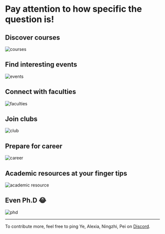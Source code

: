 # Pay attention to how specific the question is!

## Discover courses
<div>
    <img src={'/courses.png'} alt="courses" style={{ width: "100%" }}/>
</div>

## Find interesting events
<div>
    <img src={'/events.png'} alt="events" style={{ width:"100%" }}/>
</div>

## Connect with faculties
<div>
    <img src={'/faculties.png'} alt="faculties" style={{ width:"100%" }}/>
</div>

## Join clubs
<div>
    <img src={'/clubs.png'} alt="club" style={{ width:"100%" }}/>
</div>

## Prepare for career
<div>
    <img src={'/career.png'} alt="career" style={{ width:"100%" }}/>
</div>

## Academic resources at your finger tips
<div>
    <img src={'/academic resources.png'} alt="academic resource" style={{ width:"100%" }}/>
</div>

## Even Ph.D 😂
<div>
    <img src={'/phd.png'} alt="phd" style={{ width:"100%" }}/>
</div>

---

To contribute more, feel free to ping Ye, Alexia, Ningzhi, Pei on [Discord](https://discord.gg/aHRxTK5jHG).

